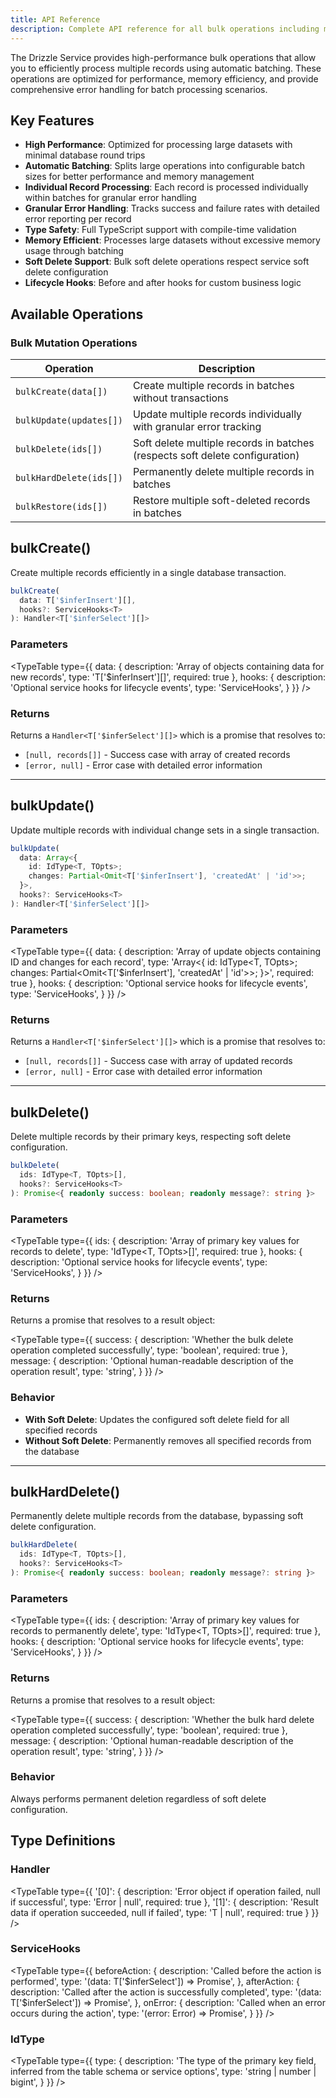 ```yaml
---
title: API Reference
description: Complete API reference for all bulk operations including method signatures, parameters, and return types
---
```

The Drizzle Service provides high-performance bulk operations that allow you to efficiently process multiple records using automatic batching. These operations are optimized for performance, memory efficiency, and provide comprehensive error handling for batch processing scenarios.

## Key Features

- **High Performance**: Optimized for processing large datasets with minimal database round trips
- **Automatic Batching**: Splits large operations into configurable batch sizes for better performance and memory management
- **Individual Record Processing**: Each record is processed individually within batches for granular error handling
- **Granular Error Handling**: Tracks success and failure rates with detailed error reporting per record
- **Type Safety**: Full TypeScript support with compile-time validation
- **Memory Efficient**: Processes large datasets without excessive memory usage through batching
- **Soft Delete Support**: Bulk soft delete operations respect service soft delete configuration
- **Lifecycle Hooks**: Before and after hooks for custom business logic


## Available Operations

### Bulk Mutation Operations

| Operation | Description |
|-----------|-------------|
| `bulkCreate(data[])` | Create multiple records in batches without transactions |
| `bulkUpdate(updates[])` | Update multiple records individually with granular error tracking |
| `bulkDelete(ids[])` | Soft delete multiple records in batches (respects soft delete configuration) |
| `bulkHardDelete(ids[])` | Permanently delete multiple records in batches |
| `bulkRestore(ids[])` | Restore multiple soft-deleted records in batches |

## bulkCreate()

Create multiple records efficiently in a single database transaction.

```ts
bulkCreate(
  data: T['$inferInsert'][],
  hooks?: ServiceHooks<T>
): Handler<T['$inferSelect'][]>
```

### Parameters

<TypeTable
  type={{
    data: {
      description: 'Array of objects containing data for new records',
      type: 'T[\'$inferInsert\'][]',
      required: true
    },
    hooks: {
      description: 'Optional service hooks for lifecycle events',
      type: 'ServiceHooks<T>',
    }
  }}
/>

### Returns

Returns a `Handler<T['$inferSelect'][]>` which is a promise that resolves to:
- `[null, records[]]` - Success case with array of created records
- `[error, null]` - Error case with detailed error information

---

## bulkUpdate()

Update multiple records with individual change sets in a single transaction.

```ts
bulkUpdate(
  data: Array<{
    id: IdType<T, TOpts>;
    changes: Partial<Omit<T['$inferInsert'], 'createdAt' | 'id'>>;
  }>,
  hooks?: ServiceHooks<T>
): Handler<T['$inferSelect'][]>
```

### Parameters

<TypeTable
  type={{
    data: {
      description: 'Array of update objects containing ID and changes for each record',
      type: 'Array<{ id: IdType<T, TOpts>; changes: Partial<Omit<T[\'$inferInsert\'], \'createdAt\' | \'id\'>>; }>',
      required: true
    },
    hooks: {
      description: 'Optional service hooks for lifecycle events',
      type: 'ServiceHooks<T>',
    }
  }}
/>

### Returns

Returns a `Handler<T['$inferSelect'][]>` which is a promise that resolves to:
- `[null, records[]]` - Success case with array of updated records
- `[error, null]` - Error case with detailed error information

---

## bulkDelete()

Delete multiple records by their primary keys, respecting soft delete configuration.

```ts
bulkDelete(
  ids: IdType<T, TOpts>[],
  hooks?: ServiceHooks<T>
): Promise<{ readonly success: boolean; readonly message?: string }>
```

### Parameters

<TypeTable
  type={{
    ids: {
      description: 'Array of primary key values for records to delete',
      type: 'IdType<T, TOpts>[]',
      required: true
    },
    hooks: {
      description: 'Optional service hooks for lifecycle events',
      type: 'ServiceHooks<T>',
    }
  }}
/>

### Returns

Returns a promise that resolves to a result object:

<TypeTable
  type={{
    success: {
      description: 'Whether the bulk delete operation completed successfully',
      type: 'boolean',
      required: true
    },
    message: {
      description: 'Optional human-readable description of the operation result',
      type: 'string',
    }
  }}
/>

### Behavior

- **With Soft Delete**: Updates the configured soft delete field for all specified records
- **Without Soft Delete**: Permanently removes all specified records from the database

---

## bulkHardDelete()

Permanently delete multiple records from the database, bypassing soft delete configuration.

```ts
bulkHardDelete(
  ids: IdType<T, TOpts>[],
  hooks?: ServiceHooks<T>
): Promise<{ readonly success: boolean; readonly message?: string }>
```

### Parameters

<TypeTable
  type={{
    ids: {
      description: 'Array of primary key values for records to permanently delete',
      type: 'IdType<T, TOpts>[]',
      required: true
    },
    hooks: {
      description: 'Optional service hooks for lifecycle events',
      type: 'ServiceHooks<T>',
    }
  }}
/>

### Returns

Returns a promise that resolves to a result object:

<TypeTable
  type={{
    success: {
      description: 'Whether the bulk hard delete operation completed successfully',
      type: 'boolean',
      required: true
    },
    message: {
      description: 'Optional human-readable description of the operation result',
      type: 'string',
    }
  }}
/>

### Behavior

Always performs permanent deletion regardless of soft delete configuration.

## Type Definitions

### Handler

<TypeTable
  type={{
    '[0]': {
      description: 'Error object if operation failed, null if successful',
      type: 'Error | null',
      required: true
    },
    '[1]': {
      description: 'Result data if operation succeeded, null if failed',
      type: 'T | null',
      required: true
    }
  }}
/>

### ServiceHooks

<TypeTable
  type={{
    beforeAction: {
      description: 'Called before the action is performed',
      type: '(data: T[\'$inferSelect\']) => Promise<void>',
    },
    afterAction: {
      description: 'Called after the action is successfully completed',
      type: '(data: T[\'$inferSelect\']) => Promise<void>',
    },
    onError: {
      description: 'Called when an error occurs during the action',
      type: '(error: Error) => Promise<void>',
    }
  }}
/>

### IdType

<TypeTable
  type={{
    type: {
      description: 'The type of the primary key field, inferred from the table schema or service options',
      type: 'string | number | bigint',
    }
  }}
/>
